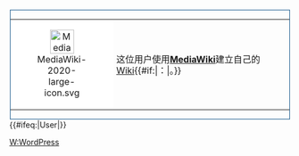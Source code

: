 {{top icon
|image=MediaWiki-2020-large-icon.svg|40px
|size=40px
|alt=拥有MediaWiki网站的维基人
|title=拥有MediaWiki网站的维基人
|link=Category:软件用户框模板
}}

<div style="float: left; border: solid #14568A 1px; margin: 1px;">
{| cellspacing="0" style="width: 238px; background: #66CCEE; color: white;"
| style="width: 45px; height: 43px; background: #FFFFFF; text-align: center; font-size: {{{5|{{{id-s|14}}}}}}pt;" | [[File:MediaWiki-2020-large-icon.svg|43px]]
| style="font-size: {{{info-s|10}}}pt; padding: 4pt; line-height: 1.25em;" | 这位用户使用'''[[MediaWiki]]'''建立自己的[[Wiki]]{{#if:{{{WikiUrl|}}}|：{{{WikiUrl|}}}|。}}
|}</div><includeonly>

<includeonly>{{#ifeq:{{NAMESPACE}}|User|[[Category:拥有MediaWiki网站的维基人|{{PAGENAME}}]]}}</includeonly>

<noinclude>
{{Documentation}}
[[Category:软件用户框模板|W:WordPress]]
</noinclude>